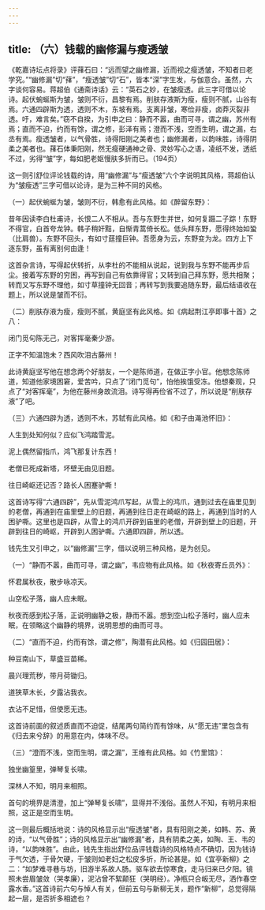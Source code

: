 ```yaml
---
---
---
```

title: （六）钱载的幽修漏与瘦透皱
---




《乾嘉诗坛点将录》评萚石曰：“远而望之幽修漏，近而视之瘦透皱，不知者曰老学究。”“幽修漏”切“萚”，“瘦透皱”切“石”，皆本“深”字生发，与伽意合。虽然，六字谈何容易。蒋超伯《通斋诗话》云：“英石之妙，在皱瘦透。此三字可借以论诗。起伏蜿蜒斯为皱，皱则不衍，昌黎有焉。削肤存液斯为瘦，瘦则不腻，山谷有焉。六通四辟斯为透，透则不木，东坡有焉。支离非皱，寒俭非瘦，卤莽灭裂非透。吁，难言矣。”窃不自揆，为引申之曰：静而不嚣，曲而可寻，谓之幽，苏州有焉；直而不迫，约而有馀，谓之修，彭泽有焉；澄而不浅，空而生明，谓之漏，右丞有焉。瘦透皱者，以气骨胜，诗得阳刚之美者也；幽修漏者，以韵味胜，诗得阴柔之美者也。萚石体秉阳刚，然无瘦硬通神之骨、灵妙写心之语，凌纸不发，透纸不过，劣得“皱”字，每如肥老妪慢肤多折而已。（194页）

这一则引舒位评论钱载的诗，用“幽修漏”与“瘦透皱”六个字说明其风格，蒋超伯认为“皱瘦透”三字可借以论诗，是为三种不同的风格。

（一）起伏蜿蜒为皱，皱则不衍，韩愈有此风格。如《醉留东野》：

昔年因读李白杜甫诗，长恨二人不相从。吾与东野生并世，如何复蹑二子踪！东野不得官，白首夸龙钟。韩子稍奸黠，自惭青蒿倚长松。低头拜东野，愿得终始如蛩（比肩兽）。东野不回头，有如寸莛撞巨钟。吾愿身为云，东野变为龙。四方上下逐东野，虽有离别何由逢！

这首杂言诗，写得起伏转折，从李杜的不能相从说起，说到我与东野不能再步后尘。接着写东野的穷困，再写到自己有依靠得官；又转到自己拜东野，愿共相聚；转而又写东野不理他，如寸草撞钟无回音；再转写到我要追随东野，最后结语收在题上，所以说是皱而不衍。

（二）削肤存液为瘦，瘦则不腻，黄庭坚有此风格。如《病起荆江亭即事十首》之八：

闭门觅句陈无己，对客挥毫秦少游。

正字不知温饱未？西风吹泪古藤州！





此诗黄庭坚写他在想念两个好朋友，一个是陈师道，在做正字小官。他想念陈师道，知道他家境困窘，爱苦吟，只点了“闭门觅句”，怕他挨饿受冻。他想秦观，只点了“对客挥毫”，为他在藤州身故流泪。诗写得再俭省不过了，所以说是“削肤存液”了吧。

（三）六通四辟为透，透则不木，苏轼有此风格。如《和子由渑池怀旧》：

人生到处知何似？应似飞鸿踏雪泥。

泥上偶然留指爪，鸿飞那复计东西！

老僧已死成新塔，坏壁无由见旧题。

往日崎岖还记否？路长人困蹇驴嘶！





这首诗写得“六通四辟”，先从雪泥鸿爪写起，从雪上的鸿爪，通到过去在庙里见到的老僧，再通到在庙里壁上的旧题，再通到往日走在崎岖的路上，再通到当时的人困驴嘶。这里也是四辟，从雪上的鸿爪开辟到庙里的老僧，开辟到壁上的旧题，开辟到往日的崎岖，开辟到人困驴嘶。六通即四辟，所以透。

钱先生又引申之，以“幽修漏”三字，借以说明三种风格，是为创见。

（一）“静而不嚣，曲而可寻，谓之幽”，韦应物有此风格。如《秋夜寄丘员外》：

怀君属秋夜，散步咏凉天。

山空松子落，幽人应未眠。





秋夜而感到松子落，正说明幽静之极，静而不嚣。想到空山松子落时，幽人应未眠，在领略这个幽静的境界，说明思想的曲而可寻。

（二）“直而不迫，约而有馀，谓之修”，陶潜有此风格。如《归园田居》：

种豆南山下，草盛豆苗稀。

晨兴理荒秽，带月荷锄归。

道狭草木长，夕露沾我衣。

衣沾不足惜，但使愿无违。





这首诗前面的叙述质直而不迫促，结尾两句简约而有馀味，从“愿无违”里包含有《归去来兮辞》的用意在内，体味不尽。

（三）“澄而不浅，空而生明，谓之漏”，王维有此风格。如《竹里馆》：

独坐幽篁里，弹琴复长啸。

深林人不知，明月来相照。





首句的境界是清澄，加上“弹琴复长啸”，显得并不浅俗。虽然人不知，有明月来相照，这正是空而生明。

这一则最后概括地说：诗的风格显示出“瘦透皱”者，具有阳刚之美，如韩、苏、黄的诗，“以气骨胜”；诗的风格显示出“幽修漏”者，具有阴柔之美，如陶、王、韦的诗，“以韵味胜”。由此，钱先生指出舒位品评钱载诗的风格特点不确切，因为钱诗于气欠透，于骨欠硬，于皱则如老妇之松皮多折，所论甚是。如《宜亭新柳》之二：“如梦难寻巷与坊，旧游半系故人肠。驱车欲去惊寒食，走马归来已夕阳。镜照未尝眉皱敛（哭孝廉），泥沾曾不絮颠狂（哭明经）。净瓶只合皈无尽，洒作春空露水香。”这首诗前六句与悼人有关，但前五句与新柳无关，题作“新柳”，总觉得隔起一层，是否折多相遮也？